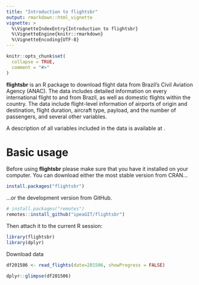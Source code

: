 ```yaml
---
title: "Introduction to flightsbr"
output: rmarkdown::html_vignette
vignette: >
  %\VignetteIndexEntry{Introduction to flightsbr}
  %\VignetteEngine{knitr::rmarkdown}
  %\VignetteEncoding{UTF-8}
---
```


```r
knitr::opts_chunk$set(
  collapse = TRUE,
  comment = "#>"
)
```

**flightsbr** is an R package to download flight data from Brazil’s Civil Aviation Agency (ANAC). The data includes detailed information on every international flight to and from Brazil, as well as domestic flights within the country. The data include flight-level information of airports of origin and destination, flight duration, aircraft  type, payload, and the number of passengers, and several other variables. 

A description of all variables included in the data is available at \url{https://www.anac.gov.br/assuntos/setor-regulado/empresas/envio-de-informacoes/descricao-de-variaveis}.


# Basic usage

Before using **flightsbr** please make sure that you have it installed on your computer. You can download either the most stable version from CRAN...

```r
install.packages("flightsbr")
```

...or the development version from GitHub.

```r
# install.packages("remotes")
remotes::install_github("ipeaGIT/flightsbr")
```

Then attach it to the current R session:

```r
library(flightsbr)
library(dplyr)
```

Download data

```r
df201506 <- read_flights(date=201506, showProgress = FALSE)

dplyr::glimpse(df201506)
```
